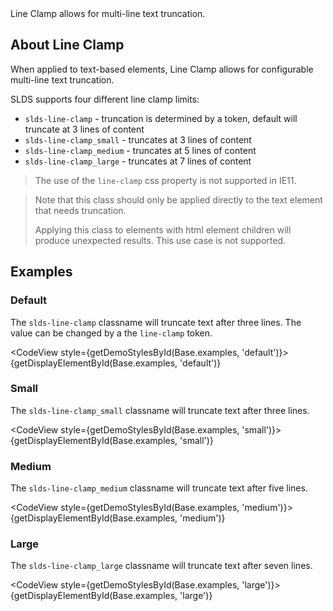 
<div className="doc lead">
  Line Clamp allows for multi-line text truncation.
</div>

## About Line Clamp

When applied to text-based elements, Line Clamp allows for configurable multi-line text truncation.

SLDS supports four different line clamp limits:

- `slds-line-clamp` - truncation is determined by a token, default will truncate at 3 lines of content
- `slds-line-clamp_small` - truncates at 3 lines of content
- `slds-line-clamp_medium` - truncates at 5 lines of content
- `slds-line-clamp_large` - truncates at 7 lines of content

<Blockquote type="warning" header="IE11 Not Supported">
  <p>The use of the <code>line-clamp</code> css property is not supported in IE11.</p>
</Blockquote>

<Blockquote type="warning" header="Not Supported on Container Elements">
  <p>
    Note that this class should only be applied directly to the text element
    that needs truncation.
  </p>
  <p>
    Applying this class to elements with html element children will produce
    unexpected results. This use case is not supported.
  </p>
</Blockquote>

## Examples

### Default

The `slds-line-clamp` classname will truncate text after three lines. The value can be changed by a the `line-clamp` token.

<CodeView style={getDemoStylesById(Base.examples, 'default')}>
  {getDisplayElementById(Base.examples, 'default')}
</CodeView>

### Small

The `slds-line-clamp_small` classname will truncate text after three lines.

<CodeView style={getDemoStylesById(Base.examples, 'small')}>
  {getDisplayElementById(Base.examples, 'small')}
</CodeView>

### Medium

The `slds-line-clamp_medium` classname will truncate text after five lines.

<CodeView style={getDemoStylesById(Base.examples, 'medium')}>
  {getDisplayElementById(Base.examples, 'medium')}
</CodeView>

### Large

The `slds-line-clamp_large` classname will truncate text after seven lines.

<CodeView style={getDemoStylesById(Base.examples, 'large')}>
  {getDisplayElementById(Base.examples, 'large')}
</CodeView>
